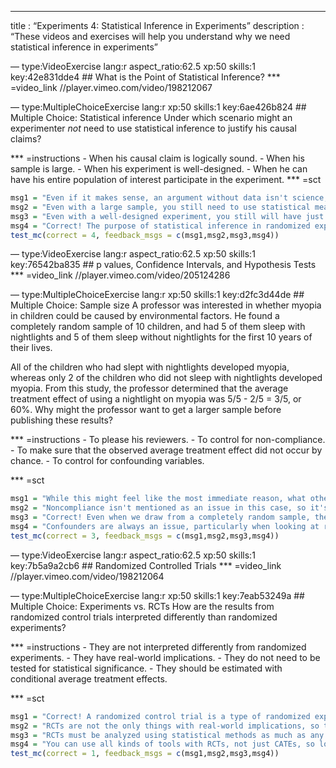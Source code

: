 --- 
title       : "Experiments 4: Statistical Inference in Experiments"
description : "These videos and exercises will help you understand why we need statistical inference in experiments"

--- type:VideoExercise lang:r aspect_ratio:62.5 xp:50 skills:1 key:42e831dde4
## What is the Point of Statistical Inference?
*** =video_link
//player.vimeo.com/video/198212067

--- type:MultipleChoiceExercise lang:r xp:50 skills:1 key:6ae426b824
## Multiple Choice: Statistical inference
Under which scenario might an experimenter *not* need to use statistical inference to justify his causal claims?

*** =instructions
- When his causal claim is logically sound.
- When his sample is large.
- When his experiment is well-designed.
- When he can have his entire population of interest participate in the experiment.
*** =sct
```{r}
msg1 = "Even if it makes sense, an argument without data isn't science, so it's not enough to avoid using statistical inference. Try again"
msg2 = "Even with a large sample, you still need to use statistical measures to verify the experiment's validity, so try again"
msg3 = "Even with a well-designed experiment, you still will have just a sample of the possible data to look at, so that's not quite right. Try again"
msg4 = "Correct! The purpose of statistical inference in randomized experiments is to help researchers make valid propositions about a population given a sample. This is unnecessary if the entire population of interest participates in the experiment."
test_mc(correct = 4, feedback_msgs = c(msg1,msg2,msg3,msg4))
```
--- type:VideoExercise lang:r aspect_ratio:62.5 xp:50 skills:1 key:76542ba835
## p values, Confidence Intervals, and Hypothesis Tests
*** =video_link
//player.vimeo.com/video/205124286

--- type:MultipleChoiceExercise lang:r xp:50 skills:1 key:d2fc3d44de
## Multiple Choice: Sample size
A professor was interested in whether myopia in children could be caused by environmental factors. He found a completely random sample of 10 children, and had 5 of them sleep with nightlights and 5 of them sleep without nightlights for the first 10 years of their lives. 

All of the children who had slept with nightlights developed myopia, whereas only 2 of the children who did not sleep with nightlights developed myopia. From this study, the professor determined that the average treatment effect of using a nightlight on myopia was 5/5 - 2/5 = 3/5, or 60%. Why might the professor want to get a larger sample before publishing these results?

*** =instructions
- To please his reviewers.
- To control for non-compliance.
- To make sure that the observed average treatment effect did not occur by chance.
- To control for confounding variables.

*** =sct
```{r}
msg1 = "While this might feel like the most immediate reason, what other reason do you think his reviewers mentioned? Try again"
msg2 = "Noncompliance isn't mentioned as an issue in this case, so it's not the key issue we're looking for. Try again"
msg3 = "Correct! Even when we draw from a completely random sample, there is always the chance that our sample is not representative of the whole population. The larger the sample size that we draw from, the less likely that our findings were to have occurred by chance."
msg4 = "Confounders are always an issue, particularly when looking at real world data, but that's not quite the best reason to get a larger sample in this case. Try again"
test_mc(correct = 3, feedback_msgs = c(msg1,msg2,msg3,msg4))
```
--- type:VideoExercise lang:r aspect_ratio:62.5 xp:50 skills:1 key:7b5a9a2cb6
## Randomized Controlled Trials
*** =video_link
//player.vimeo.com/video/198212064

--- type:MultipleChoiceExercise lang:r xp:50 skills:1 key:7eab53249a
## Multiple Choice: Experiments vs. RCTs
How are the results from randomized control trials interpreted differently than randomized experiments?

*** =instructions
- They are not interpreted differently from randomized experiments.
- They have real-world implications.
- They do not need to be tested for statistical significance.
- They should be estimated with conditional average treatment effects.

*** =sct
```{r}
msg1 = "Correct! A randomized control trial is a type of randomized experiment."
msg2 = "RCTs are not the only things with real-world implications, so try again"
msg3 = "RCTs must be analyzed using statistical methods as much as any experiment, so try again"
msg4 = "You can use all kinds of tools with RCTs, not just CATEs, so look again for a better answer"
test_mc(correct = 1, feedback_msgs = c(msg1,msg2,msg3,msg4))
```
